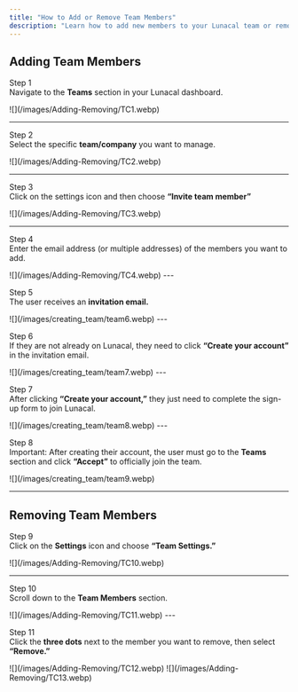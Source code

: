 ```yaml
---
title: "How to Add or Remove Team Members"
description: "Learn how to add new members to your Lunacal team or remove existing members from a team."
---
```


## Adding Team Members

Step 1\
Navigate to the **Teams** section in your Lunacal dashboard.

<Frame>
  ![](/images/Adding-Removing/TC1.webp)
</Frame>

---

Step 2\
Select the specific **team/company** you want to manage.

<Frame>
  ![](/images/Adding-Removing/TC2.webp)
</Frame>

---

Step 3\
Click on the settings icon and then choose **“Invite team member”**

<Frame>
  ![](/images/Adding-Removing/TC3.webp)
</Frame>

---

Step 4\
Enter the email address (or multiple addresses) of the members you want to add.

<Frame>
  ![](/images/Adding-Removing/TC4.webp)
</Frame>
---

Step 5\
The user receives an **invitation email.**

<Frame>
  ![](/images/creating_team/team6.webp)
</Frame>
---

Step 6\
If they are not already on Lunacal, they need to click **“Create your account”** in the invitation email.

<Frame>
  ![](/images/creating_team/team7.webp)
</Frame>
---

Step 7\
After clicking **“Create your account,”** they just need to complete the sign-up form to join Lunacal.

<Frame>
  ![](/images/creating_team/team8.webp)
</Frame>
---

Step 8\
Important: After creating their account, the user must go to the **Teams** section and click **“Accept”** to officially join the team.

<Frame>
  ![](/images/creating_team/team9.webp)
</Frame>

---

## Removing Team Members

Step 9\
Click on the **Settings** icon and choose **“Team Settings.”**

<Frame>
  ![](/images/Adding-Removing/TC10.webp)
</Frame>

---

Step 10\
Scroll down to the **Team Members** section.

<Frame>
  ![](/images/Adding-Removing/TC11.webp)
</Frame>
---

Step 11\
Click the **three dots** next to the member you want to remove, then select **“Remove.”**

<Frame>
  ![](/images/Adding-Removing/TC12.webp)
</Frame>

<Frame>
  ![](/images/Adding-Removing/TC13.webp)
</Frame>